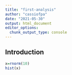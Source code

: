 ```yaml
---
title: "first-analysis"
author: "cassiofpa"
date: "2021-05-30"
output: html_document
editor_options:
  chunk_output_type: console
---
```


## Introduction

```r
x=rnorm(10)
hist(x)
```

